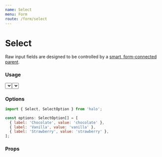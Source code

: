 ```yaml
---
name: Select
menu: Form
route: /form/select
---
```



# Select

Raw input fields are designed to be controlled by a [smart, form-connected parent](https://github.com/venturehacks/AngelList/blob/master/frontend/talent/components/Form/TextField/index.tsx).

### Usage

<Playground>
  <Label
    field="title"
    title="Job Title"
    byline="Select your position"
    containsFieldGroup
  >
    <div className="max-w-lg space-x-8">
      <Select
        name="title"
        value="software engineer"
        options={[
          { label: 'Software Engineer', value: 'eng' },
          { label: 'Product Manager', value: 'pm]' },
          { label: 'Head of Sales', value: 'hs' },
        ]}
        onChange={() => {}}
      />
      <Select
        name="title"
        value="oops, error"
        options={[
          { label: 'Product Manager', value: 'pm]' },
          { label: 'Software Engineer', value: 'eng' },
          { label: 'Head of Sales', value: 'hs' },
        ]}
        onChange={() => {}}
        hasError
      />
    </div>
  </Label>
</Playground>

### Options

```jsx
import { Select, SelectOption } from 'halo';

const options: SelectOption[] = [
  { label: 'Chocolate', value: 'chocolate' },
  { label: 'Vanilla', value: 'vanilla' },
  { label: 'Strawberry', value: 'strawberry' },
];
```

### Props

<Props of={Select} />
